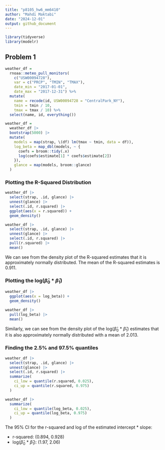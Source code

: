 ```yaml
---
title: "p8105_hw6_mm6410"
author: "Mahdi Maktabi"
date: "2024-12-01"
output: github_document
---
```


```r
library(tidyverse)
library(modelr)
```

## Problem 1

```r
weather_df = 
  rnoaa::meteo_pull_monitors(
    c("USW00094728"),
    var = c("PRCP", "TMIN", "TMAX"), 
    date_min = "2017-01-01",
    date_max = "2017-12-31") %>%
  mutate(
    name = recode(id, USW00094728 = "CentralPark_NY"),
    tmin = tmin / 10,
    tmax = tmax / 10) %>%
  select(name, id, everything())
```

```r
weather_df =
  weather_df |>
  bootstrap(5000) |> 
  mutate(
    models = map(strap, \(df) lm(tmax ~ tmin, data = df)),
    log_beta = map_dbl(models, ~ {
      coefs = broom::tidy(.x)
      log(coefs$estimate[1] * coefs$estimate[2])
    }),
    glance = map(models, broom::glance)
  )
```

### Plotting the R-Squared Distribution

```r
weather_df |> 
  select(strap, .id, glance) |> 
  unnest(glance) |> 
  select(.id, r.squared) |> 
  ggplot(aes(x = r.squared)) +
  geom_density()

weather_df |> 
  select(strap, .id, glance) |> 
  unnest(glance) |> 
  select(.id, r.squared) |> 
  pull(r.squared) |> 
  mean()
```

We can see from the density plot of the R-squared estimates that it is approximately normally distributed. The mean of the R-squared estimates is 0.911. 

### Plotting the log($\hat{\beta}_{0}$ * $\hat{\beta}_{1}$)

```r
weather_df |> 
  ggplot(aes(x = log_beta)) +
  geom_density()

weather_df |> 
  pull(log_beta) |> 
  mean()
```

Similarly, we can see from the density plot of the log($\hat{\beta}_{0}$ * $\hat{\beta}_{1}$) estimates that it is also approximately normally distributed with a mean of 2.013.

### Finding the 2.5% and 97.5% quantiles

```r
weather_df |> 
  select(strap, .id, glance) |> 
  unnest(glance) |> 
  select(.id, r.squared) |> 
  summarize(
    ci_low = quantile(r.squared, 0.025),
    ci_up = quantile(r.squared, 0.975)
  )

weather_df |> 
  summarize(
    ci_low = quantile(log_beta, 0.025),
    ci_up = quantile(log_beta, 0.975)
  )
```

The 95% CI for the r-squared and log of the estimated intercept * slope:

* r-squared: (0.894, 0.928)
* log($\hat{\beta}_{0}$ * $\hat{\beta}_{1}$): (1.97, 2.06)


